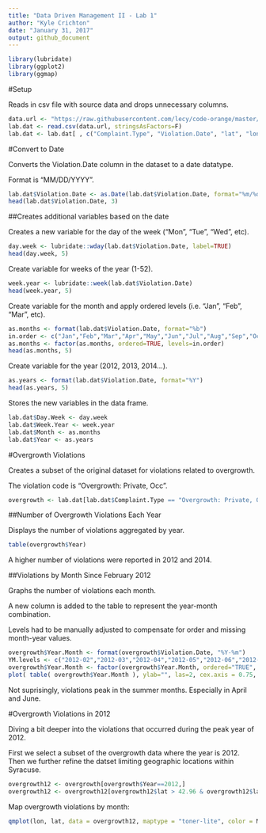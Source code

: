 ```yaml
---
title: "Data Driven Management II - Lab 1"
author: "Kyle Crichton"
date: "January 31, 2017"
output: github_document
---
```


```r
library(lubridate)
library(ggplot2)
library(ggmap)
```

#Setup

Reads in csv file with source data and drops unnecessary columns.

```r
data.url <- "https://raw.githubusercontent.com/lecy/code-orange/master/data/code%20violations.csv"
lab.dat <- read.csv(data.url, stringsAsFactors=F)
lab.dat <- lab.dat[ , c("Complaint.Type", "Violation.Date", "lat", "lon")]
```

#Convert to Date

Converts the Violation.Date column in the dataset to a date datatype.

Format is "MM/DD/YYYY".

```r
lab.dat$Violation.Date <- as.Date(lab.dat$Violation.Date, format="%m/%d/%Y")
head(lab.dat$Violation.Date, 3)
```

##Creates additional variables based on the date

Creates a new variable for the day of the week ("Mon", "Tue", "Wed", etc).

```r
day.week <- lubridate::wday(lab.dat$Violation.Date, label=TRUE)
head(day.week, 5)
```

Create variable for weeks of the year (1-52).

```r
week.year <- lubridate::week(lab.dat$Violation.Date)
head(week.year, 5)
```

Create variable for the month and apply ordered levels (i.e. "Jan", "Feb", "Mar", etc).

```r
as.months <- format(lab.dat$Violation.Date, format="%b")
in.order <- c("Jan","Feb","Mar","Apr","May","Jun","Jul","Aug","Sep","Oct","Nov","Dec")
as.months <- factor(as.months, ordered=TRUE, levels=in.order)
head(as.months, 5)
```

Create variable for the year (2012, 2013, 2014...).

```r
as.years <- format(lab.dat$Violation.Date, format="%Y")
head(as.years, 5)
```

Stores the new variables in the data frame.

```r
lab.dat$Day.Week <- day.week
lab.dat$Week.Year <- week.year
lab.dat$Month <- as.months
lab.dat$Year <- as.years
```

#Overgrowth Violations

Creates a subset of the original dataset for violations related to overgrowth.

The violation code is "Overgrowth: Private, Occ".

```r
overgrowth <- lab.dat[lab.dat$Complaint.Type == "Overgrowth: Private, Occ", ]
```

##Number of Overgrowth Violations Each Year

Displays the number of violations aggregated by year.

```r
table(overgrowth$Year)
```

A higher number of violations were reported in 2012 and 2014.

##Violations by Month Since February 2012

Graphs the number of violations each month.

A new column is added to the table to represent the year-month combination.

Levels had to be manually adjusted to compensate for order and missing month-year values.

```r
overgrowth$Year.Month <- format(overgrowth$Violation.Date, "%Y-%m")
YM.levels <- c("2012-02","2012-03","2012-04","2012-05","2012-06","2012-07","2012-08","2012-09","2012-10","2012-11","2012-12","2013-01","2013-02","2013-03","2013-04","2013-05","2013-06","2013-07","2013-08","2013-09","2013-10","2013-11","2013-12","2014-01","2014-02","2014-03","2014-04","2014-05","2014-06","2014-07","2014-08","2014-09","2014-10","2014-11","2014-12","2015-01","2015-02","2015-03","2015-04","2015-05","2015-06","2015-07","2015-08","2015-09","2015-10","2015-11","2015-12","2016-01","2016-02")
overgrowth$Year.Month <- factor(overgrowth$Year.Month, ordered="TRUE", levels=YM.levels)
plot( table( overgrowth$Year.Month ), ylab="", las=2, cex.axis = 0.75, yaxt="n")
```

Not suprisingly, violations peak in the summer months.  Especially in April and June.

#Overgrowth Violations in 2012

Diving a bit deeper into the violations that occurred during the peak year of 2012.

First we select a subset of the overgrowth data where the year is 2012.  Then we further refine the datset limiting geographic locations within Syracuse.

```R
overgrowth12 <- overgrowth[overgrowth$Year==2012,]
overgrowth12 <- overgrowth12[overgrowth12$lat > 42.96 & overgrowth12$lat < 43.12 & overgrowth12$lon > -76.25 & overgrowth12$lon < -76.05, ]
```

Map overgrowth violations by month:

```r
qmplot(lon, lat, data = overgrowth12, maptype = "toner-lite", color = Month) + facet_wrap(~ Month) 
```